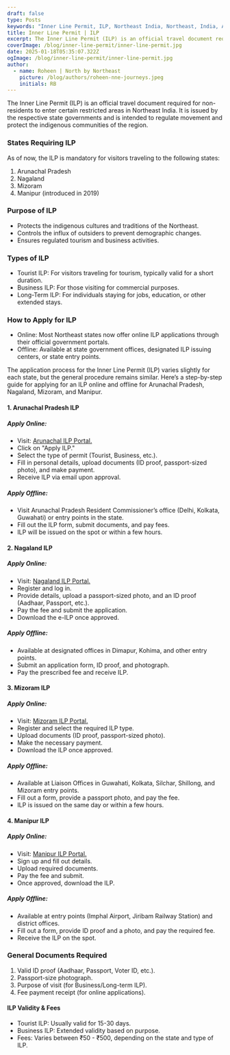 ```yaml
---
draft: false
type: Posts
keywords: "Inner Line Permit, ILP, Northeast India, Northeast, India, Arunachal Pradesh, Assam, Arunachal"
title: Inner Line Permit | ILP
excerpt: The Inner Line Permit (ILP) is an official travel document required for non-residents to enter certain restricted areas in Northeast India. It is issued by the respective state governments and is intended to regulate movement and protect the indigenous communities of the region.
coverImage: /blog/inner-line-permit/inner-line-permit.jpg
date: 2025-01-18T05:35:07.322Z
ogImage: /blog/inner-line-permit/inner-line-permit.jpg
author:
  - name: Roheen | North by Northeast
    picture: /blog/authors/roheen-nne-journeys.jpeg
    initials: RB
---
```


The Inner Line Permit (ILP) is an official travel document required for non-residents to enter certain restricted areas in Northeast India. It is issued by the respective state governments and is intended to regulate movement and protect the indigenous communities of the region.

### States Requiring ILP

As of now, the ILP is mandatory for visitors traveling to the following states:

1. Arunachal Pradesh
2. Nagaland
3. Mizoram
4. Manipur (introduced in 2019)

### Purpose of ILP

- Protects the indigenous cultures and traditions of the Northeast.
- Controls the influx of outsiders to prevent demographic changes.
- Ensures regulated tourism and business activities.

### Types of ILP

- Tourist ILP: For visitors traveling for tourism, typically valid for a short duration.
- Business ILP: For those visiting for commercial purposes.
- Long-Term ILP: For individuals staying for jobs, education, or other extended stays.

### How to Apply for ILP

- Online: Most Northeast states now offer online ILP applications through their official government portals.
- Offline: Available at state government offices, designated ILP issuing centers, or state entry points.

The application process for the Inner Line Permit (ILP) varies slightly for each state, but the general procedure remains similar. Here’s a step-by-step guide for applying for an ILP online and offline for Arunachal Pradesh, Nagaland, Mizoram, and Manipur.

#### 1. Arunachal Pradesh ILP

##### Apply Online:

- Visit: [Arunachal ILP Portal.](https://eilp.arunachal.gov.in)
- Click on "Apply ILP."
- Select the type of permit (Tourist, Business, etc.).
- Fill in personal details, upload documents (ID proof, passport-sized photo), and make payment.
- Receive ILP via email upon approval.

##### Apply Offline:

- Visit Arunachal Pradesh Resident Commissioner’s office (Delhi, Kolkata, Guwahati) or entry points in the state.
- Fill out the ILP form, submit documents, and pay fees.
- ILP will be issued on the spot or within a few hours.

#### 2. Nagaland ILP

##### Apply Online:

- Visit: [Nagaland ILP Portal.](https://ilp.nagaland.gov.in/)
- Register and log in.
- Provide details, upload a passport-sized photo, and an ID proof (Aadhaar, Passport, etc.).
- Pay the fee and submit the application.
- Download the e-ILP once approved.

##### Apply Offline:

- Available at designated offices in Dimapur, Kohima, and other entry points.
- Submit an application form, ID proof, and photograph.
- Pay the prescribed fee and receive ILP.

#### 3. Mizoram ILP

##### Apply Online:

- Visit: [Mizoram ILP Portal.](https://ilp.mizoram.gov.in/)
- Register and select the required ILP type.
- Upload documents (ID proof, passport-sized photo).
- Make the necessary payment.
- Download the ILP once approved.

##### Apply Offline:

- Available at Liaison Offices in Guwahati, Kolkata, Silchar, Shillong, and Mizoram entry points.
- Fill out a form, provide a passport photo, and pay the fee.
- ILP is issued on the same day or within a few hours.

#### 4. Manipur ILP

##### Apply Online:

- Visit: [Manipur ILP Portal.](https://manipurilponline.mn.gov.in/)
- Sign up and fill out details.
- Upload required documents.
- Pay the fee and submit.
- Once approved, download the ILP.

##### Apply Offline:

- Available at entry points (Imphal Airport, Jiribam Railway Station) and district offices.
- Fill out a form, provide ID proof and a photo, and pay the required fee.
- Receive the ILP on the spot.

### General Documents Required

1. Valid ID proof (Aadhaar, Passport, Voter ID, etc.).
2. Passport-size photograph.
3. Purpose of visit (for Business/Long-term ILP).
4. Fee payment receipt (for online applications).

#### ILP Validity & Fees

- Tourist ILP: Usually valid for 15-30 days.
- Business ILP: Extended validity based on purpose.
- Fees: Varies between ₹50 - ₹500, depending on the state and type of ILP.
